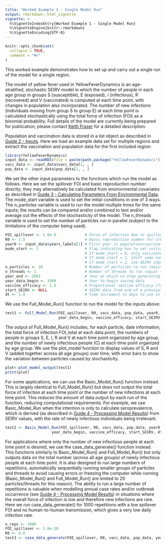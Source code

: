```yaml
---
title: "Worked Example 1 - Single Model Run"
output: rmarkdown::html_vignette
vignette: >
  %\VignetteIndexEntry{Worked Example 1 - Single Model Run}
  %\VignetteEngine{knitr::rmarkdown}
  %\VignetteEncoding{UTF-8}
---
```


```r
knitr::opts_chunk$set(
  collapse = TRUE,
  comment = "#>"
)
```

This worked example demonstrates how to set up and carry out a single run of the model for a single region. 

The model of yellow fever used in YellowFeverDynamics is an age-stratified, stochastic SEIRV model in which the number of people in each age group in groups S (susceptible), E (exposed), I (infectious), R (recovered) and V (vaccinated) is computed at each time point, with changes in population also incorporated. The number of new infections (individuals moving from group S to group E) at each time point is calculated stochastically using the total force of infection (FOI) as a binomial probability. Full details of the model are currently being prepared for publication; please contact [Keith Fraser](keith.fraser@imperial.ac.uk) for a detailed description.

Population and vaccination data is stored in a list object as described in [Guide 2 - Inputs](https://mrc-ide.github.io/YellowFeverDynamics/articles/BGuideBInputs.html). Here we load an example data set for multiple regions and extract the vaccination and population data for the first included region:

```r
library(YellowFeverDynamics)
input_data <- readRDS(file = paste(path.package("YellowFeverDynamics"), "/exdata/input_data_example.Rds", sep = ""))
vacc_data <- input_data$vacc_data[1, , ]
pop_data <- input_data$pop_data[1, , ]  
```

We set the other input parameters to the functions which run the model as follows. Here we set the spillover FOI and basic reproduction number directly; they may alternatively be calculated from environmental covariates as described in [Guide 3 - Calculating Parameters From Environmental Data](https://mrc-ide.github.io/YellowFeverDynamics/articles/BGuideCParametersEnvironment.html). The mode_start variable is used to set the initial conditions in one of 3 ways. The n_particles variable is used to run the model multiple times for the same inputs; the results can be compared and/or combined to test and/or average out the effects of the stochasticity of the model. The n_threads variable is used to set the number of particles run in parallel (subject to the limitations of the computer being used).

```r
FOI_spillover <- 1.0e-8             # Force of infection due to spillover from sylvatic reservoir
R0 <- 1.5                           # Basic reproduction number for urban spread of infection
year0 <- input_data$years_labels[1] # First year in population/vaccination data (here taken from the input data set; if the population and vaccination data is set manually, this similarly needs to be set manually)
mode_start <- 1                     # Flag indicating how to set initial population immunity level in addition to vaccination
                                    # If mode_start = 0, only vaccinated individuals are immune (R = 0)
                                    # If mode_start = 1, shift some non-vaccinated individuals into recovered to give herd immunity (R = 1 - 1/R0)
                                    # If mode_start = 2, use SEIRV input in list from previous run(s), set using start_SEIRV variable
n_particles <- 10                   # Number of particles to run (maximum allowed value = 20)
n_threads <- 1                      # Number of threads to run (equal to or less than n_particles)
year_end <- 2001                    # Year at which to stop generating data (year after last year where data is desired)
year_data_begin <- 1999             # Year to begin saving data
vaccine_efficacy <- 1.0             # Proportional vaccine efficacy (from 0 to 1)
start_SEIRV <- NULL                 # SEIRV data from end of a previous run to use as input (if mode_start = 2; not used here and hence set to NULL)
dt <- 1.0                           # Time increment in days to use in model (should be either 1.0 or 5.0 days)
```

We use the Full_Model_Run() function to run the model for the inputs above:

```r
test1 <- Full_Model_Run(FOI_spillover, R0, vacc_data, pop_data, year0, mode_start, n_particles, n_threads, year_end, 
                        year_data_begin, vaccine_efficacy, start_SEIRV, dt)
```

The output of Full_Model_Run() includes, for each particle, date information, the total force of infection FOI_total at each data point, the numbers of people in groups S, E, I, R and V at each time point organized by age group, and the number of newly infectious people (C) at each time point organized by age group. We use the plot_model function to display values of S, R and V (added together across all age groups) over time, with error bars to show the variation between particles caused by stochasticity.

```r
plot<-plot_model_output(test1)
print(plot)
```

For some applications, we can use the Basic_Model_Run() function instead. This is largely identical to Full_Model_Run() but does not output the total force of infection at each time point or the number of new infections at each time point. This reduces the amount of data output by each run of the function, reducing computational requirements. For example, we use Basic_Model_Run when the intention is only to calculate seroprevalence, which is derived (as described in [Guide 4 - Processing Model Results](https://mrc-ide.github.io/YellowFeverDynamics/articles/BGuideDModelResultsProcess.html)) from SEIRV values, with the rate of newly infectious individuals being irrelevant.

```r
test2 <- Basic_Model_Run(FOI_spillover, R0, vacc_data, pop_data, year0, mode_start, n_particles, n_threads, year_end, 
                     year_data_begin, vaccine_efficacy, start_SEIRV, dt)
```

For applications where only the number of new infectious people at each time point is desired, we use the case_data_generate() function instead. This functions similarly to Basic_Model_Run() and Full_Model_Run() but only outputs data on the total number (across all age groups) of newly infectious people at each time point. It is also designed to run large numbers of repetitions, automatically sequentially running smaller groups of particles and threads to avoid causing errors or freezing the computer while running (Basic_Model_Run() and Full_Model_Run() are limited to 20 particles/threads for this reason). The ability to run a large number of repetitions is valuable when modelling annual case rates and/or outbreak occurrence (see [Guide 4 - Processing Model Results](https://mrc-ide.github.io/YellowFeverDynamics/articles/BGuideDModelResultsProcess.html)) in situations where the overall force of infection is low and therefore new infections are rare. Here we run case_data_generate() for 1000 repetitions with a low spillover FOI and no human-to-human transmission, which gives a very low daily infection rate.

```r
n_reps <- 1000
FOI_spillover <- 1.0e-10
R0 <- 0.0
test3 <- case_data_generate(FOI_spillover, R0, vacc_data, pop_data, year0, mode_start, n_reps, year_end, year_data_begin, vaccine_efficacy, start_SEIRV, dt)
```
